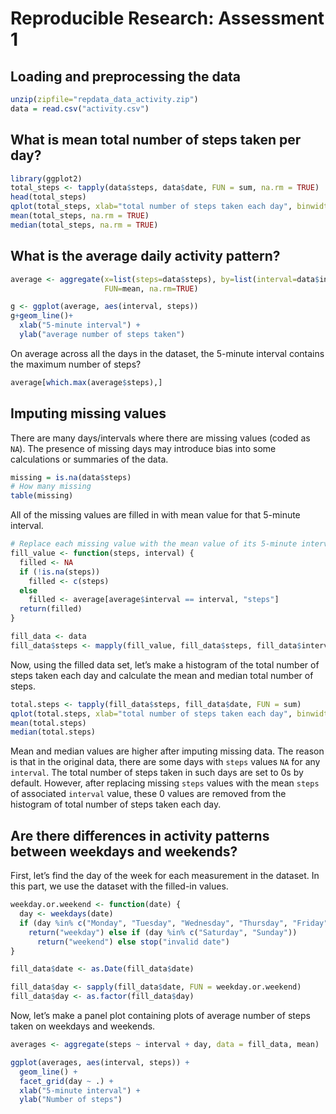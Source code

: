 # Reproducible Research:  Assessment 1

## Loading and preprocessing the data
```{r loaddata}
unzip(zipfile="repdata_data_activity.zip")
data = read.csv("activity.csv")
```

## What is mean total number of steps taken per day?
```{r}
library(ggplot2)
total_steps <- tapply(data$steps, data$date, FUN = sum, na.rm = TRUE)
head(total_steps)
qplot(total_steps, xlab="total number of steps taken each day", binwidth = 1000)
mean(total_steps, na.rm = TRUE)
median(total_steps, na.rm = TRUE)
```

## What is the average daily activity pattern?
```{r}
average <- aggregate(x=list(steps=data$steps), by=list(interval=data$interval),
                     FUN=mean, na.rm=TRUE)

g <- ggplot(average, aes(interval, steps))
g+geom_line()+
  xlab("5-minute interval") +
  ylab("average number of steps taken")

```

On average across all the days in the dataset, the 5-minute interval contains
the maximum number of steps?
```{r}

average[which.max(average$steps),]
```

## Imputing missing values

There are many days/intervals where there are missing values (coded as `NA`). The presence of missing days may introduce bias into some calculations or summaries of the data.

```{r how_many_missing}
missing = is.na(data$steps)
# How many missing
table(missing)
```

All of the missing values are filled in with mean value for that 5-minute
interval.

```{r}
# Replace each missing value with the mean value of its 5-minute interval
fill_value <- function(steps, interval) {
  filled <- NA
  if (!is.na(steps))
    filled <- c(steps)
  else 
    filled <- average[average$interval == interval, "steps"]
  return(filled)
}

fill_data <- data
fill_data$steps <- mapply(fill_value, fill_data$steps, fill_data$interval)

```
Now, using the filled data set, let's make a histogram of the total number of steps taken each day and calculate the mean and median total number of steps.

```{r}
total.steps <- tapply(fill_data$steps, fill_data$date, FUN = sum)
qplot(total.steps, xlab="total number of steps taken each day", binwidth = 1000)
mean(total.steps)
median(total.steps)
```

Mean and median values are higher after imputing missing data. The reason is
that in the original data, there are some days with `steps` values `NA` for 
any `interval`. The total number of steps taken in such days are set to 0s by
default. However, after replacing missing `steps` values with the mean `steps`
of associated `interval` value, these 0 values are removed from the histogram
of total number of steps taken each day.

## Are there differences in activity patterns between weekdays and weekends?
First, let's find the day of the week for each measurement in the dataset. In
this part, we use the dataset with the filled-in values.

```{r}
weekday.or.weekend <- function(date) {
  day <- weekdays(date)
  if (day %in% c("Monday", "Tuesday", "Wednesday", "Thursday", "Friday")) 
    return("weekday") else if (day %in% c("Saturday", "Sunday")) 
      return("weekend") else stop("invalid date")
}

fill_data$date <- as.Date(fill_data$date) 

fill_data$day <- sapply(fill_data$date, FUN = weekday.or.weekend)
fill_data$day <- as.factor(fill_data$day)
```

Now, let's make a panel plot containing plots of average number of steps taken
on weekdays and weekends.
```{r}
averages <- aggregate(steps ~ interval + day, data = fill_data, mean)

ggplot(averages, aes(interval, steps)) + 
  geom_line() + 
  facet_grid(day ~ .) + 
  xlab("5-minute interval") + 
  ylab("Number of steps")

```
